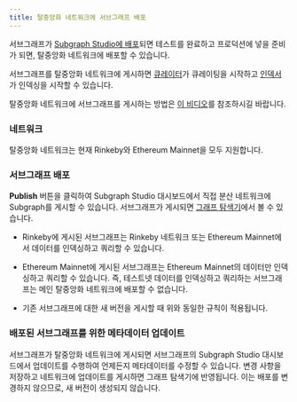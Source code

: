 ```yaml
---
title: 탈중앙화 네트워크에 서브그래프 배포
---
```


서브그래프가 [Subgraph Studio에 배포](/deploying/deploying-a-subgraph-to-studio)되면 테스트를 완료하고 프로덕션에 넣을 준비가 되면, 탈중앙화 네트워크에 배포할 수 있습니다.

서브그래프를 탈중앙화 네트워크에 게시하면 [큐레이터](/network/curating)가 큐레이팅을 시작하고 [인덱서](/network/indexing)가 인덱싱을 시작할 수 있습니다.

탈중앙화 네트워크에 서브그래프를 게시하는 방법은 [이 비디오](https://youtu.be/HfDgC2oNnwo?t=580)를 참조하시길 바랍니다.

### 네트워크

탈중앙화 네트워크는 현재 Rinkeby와 Ethereum Mainnet을 모두 지원합니다.

### 서브그래프 배포

**Publish** 버튼을 클릭하여 Subgraph Studio 대시보드에서 직접 분산 네트워크에 Subgraph를 게시할 수 있습니다. 서브그래프가 게시되면 [그래프 탐색기](https://thegraph.com/explorer/)에서 볼 수 있습니다.

- Rinkeby에 게시된 서브그래프는 Rinkeby 네트워크 또는 Ethereum Mainnet에서 데이터를 인덱싱하고 쿼리할 수 있습니다.

- Ethereum Mainnet에 게시된 서브그래프는 Ethereum Mainnet의 데이터만 인덱싱하고 쿼리할 수 있습니다. 즉, 테스트넷 데이터를 인덱싱하고 쿼리하는 서브그래프는 메인 탈중앙화 네트워크에 배포할 수 없습니다.

- 기존 서브그래프에 대한 새 버전을 게시할 때 위와 동일한 규칙이 적용됩니다.

### 배포된 서브그래프를 위한 메타데이터 업데이트

서브그래프가 탈중앙화 네트워크에 게시되면 서브그래프의 Subgraph Studio 대시보드에서 업데이트를 수행하여 언제든지 메타데이터를 수정할 수 있습니다. 변경 사항을 저장하고 네트워크에 업데이트를 게시하면 그래프 탐색기에 반영됩니다. 이는 배포를 변경하지 않으므로, 새 버전이 생성되지 않습니다.
